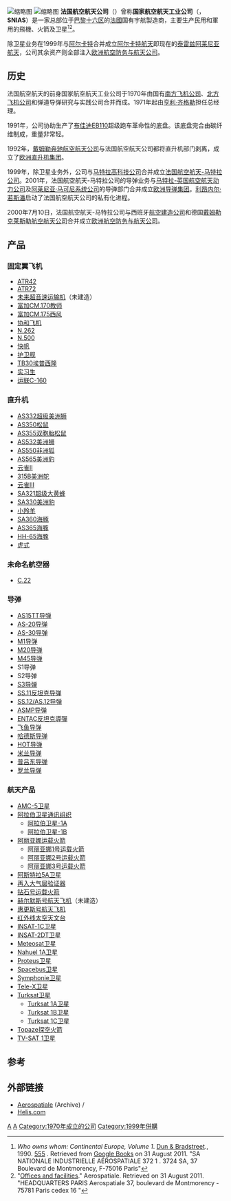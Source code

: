 {{noteTA
|T=zh-tw:法國航太;zh-cn:法国航空航天;zh-hk:法國宇航;
|1=zh-tw:航太;zh-cn:航空航天;zh-hk:宇航;
}}
{{Infobox Defunct Company 
|company_name = Aérospatiale<br/>法国宇航公司
|company_logo = <!-- 檔案不存在 File:Aérospatiale logo.png -->
|fate = 与[[EADS|EADS]]合并
|successor = EADS
|foundation = 1970年
|defunct = 2000年7月10日
|location = {{FRA}} [[巴黎|巴黎]]
|industry = 航空航天与防务
|key_people = 
|products = 
|num_employees = 
|parent = 
|subsid = 
|website = [http://web.archive.org/web/*/http://www.aerospatiale.fr/ aerospatiale.fr]
}}
[[File:Aerospatiale_Corvette_SN601.jpg|缩略图]]
[[File:Aerospatiale_SA315B_helicopter.jpg|缩略图]]
'''法国航空航天公司'''（{{lang-fr|'''Aérospatiale'''}}）曾称'''国家航空航天工业公司'''（{{lang-fr|'''Société Nationale d'Industrie Aérospatiale'''}}，'''SNIAS'''）是一家总部位于[[巴黎十六区|巴黎十六区]]的[[法國|法國]]国有宇航製造商，主要生产民用和軍用的飛機、火箭及卫星<ref>''Who owns whom: Continental Europe, Volume 1''. [[Dun_&_Bradstreet|Dun & Bradstreet]]., 1990. [http://books.google.com/books?id=CvtrAAAAIAAJ&q=%22A%C3%A9rospatiale%22+%2237+boulevard+de+Montmorency%22&dq=%22A%C3%A9rospatiale%22+%2237+boulevard+de+Montmorency%22&hl=en&ei=H-peTsCUKIS4twfqnqylCw&sa=X&oi=book_result&ct=result&resnum=1&ved=0CCoQ6AEwAA 555] {{Wayback|url=http://books.google.com/books?id=CvtrAAAAIAAJ&q=%22A%C3%A9rospatiale%22+%2237+boulevard+de+Montmorency%22&dq=%22A%C3%A9rospatiale%22+%2237+boulevard+de+Montmorency%22&hl=en&ei=H-peTsCUKIS4twfqnqylCw&sa=X&oi=book_result&ct=result&resnum=1&ved=0CCoQ6AEwAA |date=20200930093328 }}. Retrieved from [[Google_Books|Google Books]] on 31 August 2011. "SA NATIONALE INDUSTRIELLE AÉROSPATIALE 372 1 . 3724 SA, 37 Boulevard de Montmorency, F-75016 Paris"</ref><ref>"[https://web.archive.org/web/19980205075025/http://www.aerospatiale.fr/groupe/etabliss/indexa.htm Offices and facilities]." Aerospatiale. Retrieved on 31 August 2011. "HEADQUARTERS PARIS Aerospatiale 37, boulevard de Montmorency - 75781 Paris cedex 16 "</ref>。

除卫星业务在1999年与[[阿尔卡特-朗讯|阿尔卡特]]合并成立[[泰雷兹阿莱尼亚宇航公司|阿尔卡特航天]]即现在的[[泰雷兹阿莱尼亚宇航公司|泰雷兹阿莱尼亚航天]]，公司其余资产则全部注入[[欧洲航空防务与航天公司|欧洲航空防务与航天公司]]。

== 历史 ==
法国航空航天的前身国家航空航天工业公司于1970年由国有[[南方飞机公司|南方飞机公司]]、[[北方飞机公司|北方飞机公司]]和弹道导弹研究与实践公司合并而成。1971年起由[[亨利·齐格勒|亨利·齐格勒]]担任总经理。

1991年，公司协助生产了[[布佳迪EB110|布佳迪EB110]]超级跑车革命性的底盘。该底盘完合由碳纤维制成，重量非常轻。

1992年，[[戴姆勒克莱斯勒航空航天公司|戴姆勒奔驰航空航天公司]]与法国航空航天公司都将直升机部门剥离，成立了[[空中客车直升机公司|欧洲直升机集团]]。

1999年，除卫星业务外，公司与[[马特拉公司|马特拉高科技公司]]合并成立[[法国航空航天-马特拉公司|法国航空航天-马特拉公司]]。2001年，法国航空航天-马特拉公司的导弹业务与[[马特拉-英国航空航天动力公司|马特拉-英国航空航天动力公司]]及[[阿莱尼亚·马可尼系统公司|阿莱尼亚·马可尼系统公司]]的导弹部门合并成立[[欧洲导弹集团|欧洲导弹集团]]。[[利昂内尔·若斯潘|利昂内尔·若斯潘]]启动了法国航空航天公司的私有化进程。

2000年7月10日，法国航空航天-马特拉公司与西班牙[[航空建造公司|航空建造公司]]和德国[[戴姆勒克莱斯勒航空航天公司|戴姆勒克莱斯勒航空航天公司]]合并成立[[欧洲航空防务与航天公司|欧洲航空防务与航天公司]]。

== 产品 ==
=== 固定翼飞机 ===
* [[ATR42|ATR42]]
* [[ATR72|ATR72]]
* [[未来超音速运输机|未来超音速运输机]]（未建造）
* [[富加CM.170教师|富加CM.170教师]]
* [[富加CM.175西风|富加CM.175西风]]
* [[协和飞机|协和飞机]]
* [[法国航空航天N262|N.262]]
* [[法国航空航天N500|N.500]]
* [[南方飞机快帆|快帆]]
* [[法国航空航天护卫舰|护卫舰]]
* [[索卡塔TB30埃普西隆|TB30埃普西隆]]
* [[法国航空航空实习生|实习生]]
* [[运联C-160|运联C-160]]

=== 直升机 ===
* [[欧直AS332超极美洲狮直升机|AS332超级美洲狮]]
* [[歐直AS350松鼠一型直升機|AS350松鼠]]
* [[歐直AS355松鼠二型直升機|AS355双胞胎松鼠]]
* [[欧直AS532美洲狮直升机|AS532美洲狮]]
* [[欧直AS550非洲狐直升機|AS550非洲狐]]
* [[欧直AS565美洲豹直升機|AS565美洲豹]]
* [[云雀II型直升机|云雀II]]
* [[法国航空航天SA315B美洲鸵|315B美洲鸵]]
* [[云雀III型直升机|云雀III]]
* [[超級黃蜂式直升機|SA321超级大黄蜂]]
* [[SA330美洲獅直升机|SA330美洲豹]]
* [[法国航空航天小羚羊|小羚羊]]
* [[法国航空航天SA360海豚|SA360海豚]]
* [[歐直AS365海豚直升機|AS365海豚]]
* [[欧直HH-65海豚直升機|HH-65海豚]]
* [[虎式直升机|虎式]]

=== 未命名航空器 ===
* [[法国航空航天C22|C.22]]

=== 导弹 ===
* [[AS15TT导弹|AS15TT导弹]]
* [[AS-20导弹|AS-20导弹]]
* [[AS-30导弹|AS-30导弹]]
* [[M1导弹|M1导弹]]
* [[M20导弹|M20导弹]]
* [[M45导弹|M45导弹]]
* S1导弹
* S2导弹
* [[S3导弹|S3导弹]]
* [[SS.11反坦克导弹|SS.11反坦克导弹]]
* [[SS.12/AS.12导弹|SS.12/AS.12导弹]]
* [[ASMP导弹|ASMP导弹]]
* [[ENTAC反坦克導彈|ENTAC反坦克導彈]]
* [[飞鱼导弹|飞鱼导弹]]
* [[哈德斯导弹|哈德斯导弹]]
* [[HOT导弹|HOT导弹]]
* [[米兰导弹|米兰导弹]]
* [[普吕东导弹|普吕东导弹]]
* [[罗兰导弹|罗兰导弹]]

=== 航天产品 ===
* [[AMC-5卫星|AMC-5卫星]]
* [[阿拉伯卫星通讯组织|阿拉伯卫星通讯组织]]
** [[阿拉伯卫星-1A|阿拉伯卫星-1A]]
** [[阿拉伯卫星-1B|阿拉伯卫星-1B]]
* [[阿丽亚娜运载火箭|阿丽亚娜运载火箭]]
** [[阿丽亚娜1号运载火箭|阿丽亚娜1号运载火箭]]
** [[阿丽亚娜2号运载火箭|阿丽亚娜2号运载火箭]]
** [[阿丽亚娜3号运载火箭|阿丽亚娜3号运载火箭]]
* [[阿斯特拉5A卫星|阿斯特拉5A卫星]]
* [[再入大气层验证器|再入大气层验证器]]
* [[钻石号运载火箭|钻石号运载火箭]]
* [[赫尔默斯号航天飞机|赫尔默斯号航天飞机]]（未建造）
* [[惠更斯号航天飞机|惠更斯号航天飞机]]
* [[红外线太空天文台|红外线太空天文台]]
* [[INSAT-1C卫星|INSAT-1C卫星]]
* [[INSAT-2DT卫星|INSAT-2DT卫星]]
* [[Meteosat卫星|Meteosat卫星]]
* [[Nahuel_1A卫星|Nahuel 1A卫星]]
* [[Proteus卫星|Proteus卫星]]
* [[Spacebus卫星|Spacebus卫星]]
* [[Symphonie卫星|Symphonie卫星]]
* [[Tele-X卫星|Tele-X卫星]]
* [[Turksat卫星|Turksat卫星]]
** [[Turksat_1A卫星|Turksat 1A卫星]]
** [[Turksat_1B卫星|Turksat 1B卫星]]
** [[Turksat_1C卫星|Turksat 1C卫星]]
* [[Topaze探空火箭|Topaze探空火箭]]
* [[TV-SAT_1卫星|TV-SAT 1卫星]]

== 参考 ==
{{reflist}}

== 外部链接 ==
* [http://wayback.archive.org/web/19961015000000*/http://www.aerospatiale.fr Aerospatiale] (Archive) {{en icon}}/{{fr icon}}
* [http://www.helis.com/timeline/aerospatiale.php Helis.com] {{Wayback|url=http://www.helis.com/timeline/aerospatiale.php |date=20180623141611 }}

{{DEFAULTSORT:Aerospatiale}}
[[Category:法国飞机制造商|A]]
[[Category:已结业飞机制造商|A]]
[[Category:1970年成立的公司|Category:1970年成立的公司]]
[[Category:1999年併購|Category:1999年併購]]